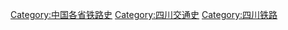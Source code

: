 [[Category:中国各省铁路史|Category:中国各省铁路史]]
[[Category:四川交通史|Category:四川交通史]]
[[Category:四川铁路|Category:四川铁路]]